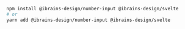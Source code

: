 ```bash
npm install @ibrains-design/number-input @ibrains-design/svelte
# or
yarn add @ibrains-design/number-input @ibrains-design/svelte
```
